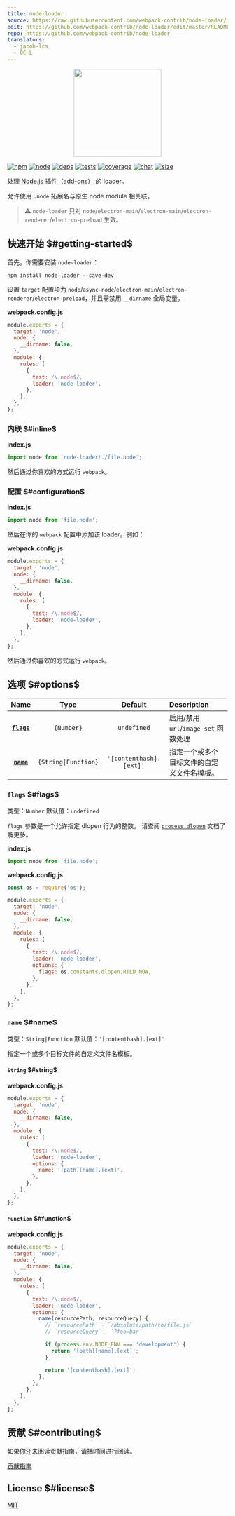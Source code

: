 ```yaml
---
title: node-loader
source: https://raw.githubusercontent.com/webpack-contrib/node-loader/master/README.md
edit: https://github.com/webpack-contrib/node-loader/edit/master/README.md
repo: https://github.com/webpack-contrib/node-loader
translators:
  - jacob-lcs
  - QC-L
---
```


<div align="center">
  <a href="https://github.com/webpack/webpack">
    <img
      width="200"
      height="200"
      src="https://webpack.js.org/assets/icon-square-big.svg"
    />
  </a>
</div>

[![npm][npm]][npm-url]
[![node][node]][node-url]
[![deps][deps]][deps-url]
[![tests][tests]][tests-url]
[![coverage][cover]][cover-url]
[![chat][chat]][chat-url]
[![size][size]][size-url]

处理 [Node.js 插件（add-ons）](https://nodejs.org/dist/latest/docs/api/addons.html) 的 loader。

允许使用 `.node` 拓展名与原生 node module 相关联。

> ⚠ `node-loader` 只对 `node`/`electron-main`/`electron-main`/`electron-renderer`/`electron-preload` 生效。

## 快速开始 $#getting-started$

首先，你需要安装 `node-loader`：

```console
npm install node-loader --save-dev
```

设置 `target` 配置项为 `node`/`async-node`/`electron-main`/`electron-renderer`/`electron-preload`，并且需禁用 `__dirname` 全局变量。

**webpack.config.js**

```js
module.exports = {
  target: 'node',
  node: {
    __dirname: false,
  },
  module: {
    rules: [
      {
        test: /\.node$/,
        loader: 'node-loader',
      },
    ],
  },
};
```

### 内联 $#inline$

**index.js**

```js
import node from 'node-loader!./file.node';
```

然后通过你喜欢的方式运行 `webpack`。

### 配置 $#configuration$

**index.js**

```js
import node from 'file.node';
```

然后在你的 `webpack` 配置中添加该 loader。例如：

**webpack.config.js**

```js
module.exports = {
  target: 'node',
  node: {
    __dirname: false,
  },
  module: {
    rules: [
      {
        test: /\.node$/,
        loader: 'node-loader',
      },
    ],
  },
};
```

然后通过你喜欢的方式运行 `webpack`。

## 选项 $#options$

|         Name          |         Type         |         Default         | Description                                |
| :-------------------: | :------------------: | :---------------------: | :----------------------------------------- |
| **[`flags`](#flags)** |      `{Number}`      |       `undefined`       | 启用/禁用 `url`/`image-set` 函数处理       |
|  **[`name`](#name)**  | `{String\|Function}` | `'[contenthash].[ext]'` | 指定一个或多个目标文件的自定义文件名模板。 |

### `flags` $#flags$

类型：`Number`
默认值：`undefined`

`flags` 参数是一个允许指定 dlopen 行为的整数。
请查阅 [`process.dlopen`](https://nodejs.org/api/process.html#process_process_dlopen_module_filename_flags) 文档了解更多。

**index.js**

```js
import node from 'file.node';
```

**webpack.config.js**

```js
const os = require('os');

module.exports = {
  target: 'node',
  node: {
    __dirname: false,
  },
  module: {
    rules: [
      {
        test: /\.node$/,
        loader: 'node-loader',
        options: {
          flags: os.constants.dlopen.RTLD_NOW,
        },
      },
    ],
  },
};
```

### `name` $#name$

类型：`String|Function`
默认值：`'[contenthash].[ext]'`

指定一个或多个目标文件的自定义文件名模板。

#### `String` $#string$

**webpack.config.js**

```js
module.exports = {
  target: 'node',
  node: {
    __dirname: false,
  },
  module: {
    rules: [
      {
        test: /\.node$/,
        loader: 'node-loader',
        options: {
          name: '[path][name].[ext]',
        },
      },
    ],
  },
};
```

#### `Function` $#function$

**webpack.config.js**

```js
module.exports = {
  target: 'node',
  node: {
    __dirname: false,
  },
  module: {
    rules: [
      {
        test: /\.node$/,
        loader: 'node-loader',
        options: {
          name(resourcePath, resourceQuery) {
            // `resourcePath` - `/absolute/path/to/file.js`
            // `resourceQuery` - `?foo=bar`

            if (process.env.NODE_ENV === 'development') {
              return '[path][name].[ext]';
            }

            return '[contenthash].[ext]';
          },
        },
      },
    ],
  },
};
```

## 贡献 $#contributing$

如果你还未阅读贡献指南，请抽时间进行阅读。

[贡献指南](https://github.com/webpack-contrib/node-loader/blob/master/.github/CONTRIBUTING.md)

## License $#license$

[MIT](https://github.com/webpack-contrib/node-loader/blob/master/LICENSE)

[npm]: https://img.shields.io/npm/v/node-loader.svg
[npm-url]: https://npmjs.com/package/node-loader
[node]: https://img.shields.io/node/v/node-loader.svg
[node-url]: https://nodejs.org
[deps]: https://david-dm.org/webpack-contrib/node-loader.svg
[deps-url]: https://david-dm.org/webpack-contrib/node-loader
[tests]: https://github.com/webpack-contrib/node-loader/workflows/node-loader/badge.svg
[tests-url]: https://github.com/webpack-contrib/node-loader/actions
[cover]: https://codecov.io/gh/webpack-contrib/node-loader/branch/master/graph/badge.svg
[cover-url]: https://codecov.io/gh/webpack-contrib/node-loader
[chat]: https://badges.gitter.im/webpack/webpack.svg
[chat-url]: https://gitter.im/webpack/webpack
[size]: https://packagephobia.now.sh/badge?p=node-loader
[size-url]: https://packagephobia.now.sh/result?p=node-loader
